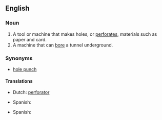 ==English==

===Noun===
{{en-noun}}

# A tool or machine that makes holes, or [[perforate]]s, materials such as paper and card. 
# A machine that can [[bore]] a tunnel underground.

===Synonyms===
*[[hole punch]]

====Translations====
{{trans-top|tool that makes holes}}
*Dutch: [[perforator]] {{m}}
{{trans-mid}}
*Spanish: {{t|es|máquina perforadora|f}}
{{trans-bottom}}

{{trans-top|machine that bores}}
{{trans-mid}}
*Spanish: {{t|es|máquina perforadora|f}}
{{trans-bottom}}